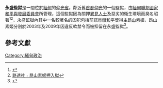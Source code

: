 '''永盛監獄'''是一間位於[[緬甸|緬甸]]的[[仰光省|仰光省]]，鄰近舊[[首都|首都]][[仰光|仰光]]的一個監獄，由[[緬甸聯邦國家和平與發展委員會|緬甸聯邦國家和平與發展委員會]]所管理，這個監獄因為關押[[異見人士|異見人士]]及惡劣的衛生環境而臭名昭著<ref>{{Cite web |url=http://orientaldaily.on.cc/archive/20071113/new/new_b10cnt.html |title=聯國人權專員訪緬監獄 |access-date=2009-07-06 |archive-date=2016-03-05 |archive-url=https://web.archive.org/web/20160305133242/http://orientaldaily.on.cc/archive/20071113/new/new_b10cnt.html |dead-url=no }}</ref><ref>[http://www.mingpaovan.com/htm/News/20070926/ttaa2.htm 路透社﹕昂山素姬押入獄]{{dead link|date=2018年3月 |bot=InternetArchiveBot |fix-attempted=yes }}</ref>，永盛監獄內其中一名較著名的囚犯包括前[[諾貝爾和平獎|諾貝爾和平獎]]得主[[昂山素姬|昂山素姬]]，昂山素姬分別於2003年及2009年因違反軟禁令而被扣留在永盛監獄<ref>{{Cite web |url=http://www.singtao.com/yesterday/int/0515bo01.html |title=昂  山  素  姬  將  被  控  違  軟  禁  令 |access-date=2009-07-06 |archive-date=2004-06-03 |archive-url=https://web.archive.org/web/20040603064208/http://www.singtao.com/yesterday/int/0515bo01.html |dead-url=no }}</ref>。
==參考文獻==
<div class="references-small">
<references />
</div>
[[Category:緬甸政治|Category:緬甸政治]]